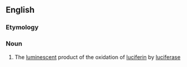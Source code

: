 ==English==

===Etymology===
{{prefix|en|oxy|luciferin}}

===Noun===
{{en-noun}}

# {{lb|en|biochemistry}} The [[luminescent]] product of the oxidation of [[luciferin]] by [[luciferase]]